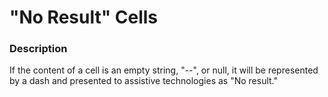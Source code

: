 
# "No Result" Cells

### Description

If the content of a cell is an empty string, "--", or null, it will be represented by a dash and presented to assistive technologies as "No result."

<NoResultCells title= 'Flowsheet Data Grid with "No Result" Cells' />

